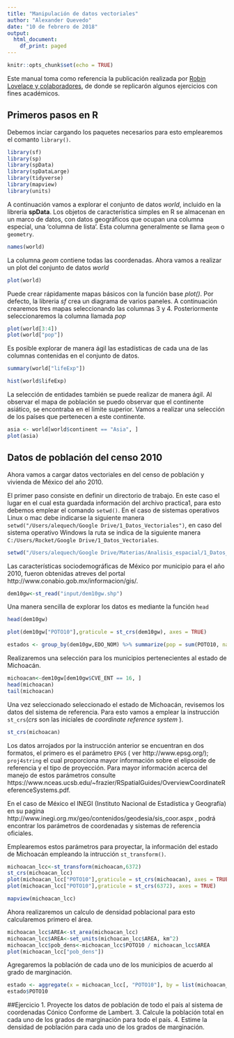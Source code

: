 ```yaml
---
title: "Manipulación de datos vectoriales"
author: "Alexander Quevedo"
date: "10 de febrero de 2018"
output:
  html_document:
    df_print: paged
---
```


```r


knitr::opts_chunk$set(echo = TRUE)
```

Este manual toma como referencia la publicación realizada por [Robin Lovelace y colaboradores](https://geocompr.robinlovelace.net/), de donde se replicarón algunos ejercicios con fines académicos.  

## Primeros pasos en R

Debemos inciar cargando los paquetes necesarios para esto emplearemos el comanto `library()`.

```r
library(sf)
library(sp)
library(spData)
library(spDataLarge)
library(tidyverse)
library(mapview)
library(units)
```

A continuación vamos a explorar el conjunto de datos *world*, incluido en la libreria **spData**.
Los objetos de característica simples en R se almacenan en un marco de datos, con datos geográficos que ocupan una columna especial, una 'columna de lista'. Esta columna generalmente se llama `geom` o `geometry`. 

```r
names(world)
```

La columna *geom* contiene todas las coordenadas. Ahora vamos a realizar un plot del conjunto de datos *world* 

```r
plot(world)
```

Puede crear rápidamente mapas básicos con la función base _plot()_. Por defecto, la libreria _sf_ crea un diagrama de varios paneles. A continuación crearemos tres mapas seleccionando las columnas 3 y 4. Posteriormente  seleccionaremos la columna llamada _pop_ 
 
```r
plot(world[3:4])
plot(world["pop"])
```

Es posible explorar de manera ágil las estadísticas de cada una de las columnas contenidas en el conjunto de datos.  

```r
summary(world["lifeExp"])
```
```r
hist(world$lifeExp)
```
La selección de entidades también se puede realizar de manera ágil. Al observar el mapa de población se puedo observar que el continente asiático, se encontraba en el limite superior. Vamos a realizar una selección de los países que pertenecen a este continente.  

```r
asia <- world[world$continent == "Asia", ]
plot(asia)
```


## Datos de población del censo 2010
Ahora vamos a cargar datos vectoriales en del censo de población y vivienda de México del año 2010.  

El  primer paso consiste en definir un directorio de trabajo. En este caso el lugar en el cual esta guardada información del archivo practica1, para esto debemos emplear el comando  `setwd()`. 
En el caso de sistemas operativos Linux o mac debe indicarse la siguiente manera  `setwd("/Users/alequech/Google Drive/1_Datos_Vectoriales")`, en caso del sistema operativo Windows la ruta se indica de la siguiente manera `C:/Users/Rocket/Google Drive/1_Datos_Vectoriales`.

```r
setwd("/Users/alequech/Google Drive/Materias/Analisis_espacial/1_Datos_Vectoriales")
```

Las características sociodemográficas de México por municipio para el año 2010, fueron obtenidas atreves del portal http://www.conabio.gob.mx/informacion/gis/. 

```r
dem10gw<-st_read("input/dem10gw.shp")
```
Una manera sencilla de explorar los datos es mediante la función `head` 


```r
head(dem10gw)
```
```r
plot(dem10gw["POTO10"],graticule = st_crs(dem10gw), axes = TRUE)
```
```r
estados <- group_by(dem10gw,EDO_NOM) %>% summarize(pop = sum(POTO10, na.rm = TRUE))
```
Realizaremos una selección para los municipios pertenecientes al estado de Michoacán. 

```r
michoacan<-dem10gw[dem10gw$CVE_ENT == 16, ]
head(michoacan)
tail(michoacan)
```

Una vez seleccionado seleccionado el estado de Michoacán, revisemos los datos del sistema de referencia. Para esto vamos a emplear la instrucción `st_crs`(_crs_ son las iniciales de _coordinate reference system_ ).

```r
st_crs(michoacan)
```
Los datos arrojados por la instrucción anterior se encuentran en dos formatos, el primero es el parámetro `EPGS` ( ver http://www.epsg.org/); `proj4string` el cual proporciona mayor información sobre el elipsoide de referencia y el  tipo de proyección. Para mayor información acerca del manejo de estos parámetros consulte https://www.nceas.ucsb.edu/~frazier/RSpatialGuides/OverviewCoordinateReferenceSystems.pdf.

En el caso de México el INEGI (Instituto Nacional de Estadística y Geografía) en su pagina http://www.inegi.org.mx/geo/contenidos/geodesia/sis_coor.aspx , podrá encontrar los parámetros de coordenadas y sistemas de referencia oficiales.  
 
Emplearemos estos parámetros  para proyectar, la información del estado de Michoacán empleando la intrucción `st_transform()`.  
 
```r
michoacan_lcc<-st_transform(michoacan,6372)
st_crs(michoacan_lcc)
plot(michoacan_lcc["POTO10"],graticule = st_crs(michoacan), axes = TRUE)
plot(michoacan_lcc["POTO10"],graticule = st_crs(6372), axes = TRUE)
```

```r
mapview(michoacan_lcc)
```
Ahora realizaremos un calculo de densidad poblacional para esto calcularemos primero el área. 
```r
michoacan_lcc$AREA<-st_area(michoacan_lcc)
michoacan_lcc$AREA<-set_units(michoacan_lcc$AREA, km^2)
michoacan_lcc$pob_dens<-michoacan_lcc$POTO10 / michoacan_lcc$AREA
plot(michoacan_lcc["pob_dens"])
```

Agregaremos la población de cada uno de los municipios de acuerdo al grado de marginación.  

```r
estado <- aggregate(x = michoacan_lcc[, "POTO10"], by = list(michoacan_lcc$GRMA10), FUN = sum, na.rm = TRUE)
estado$POTO10
```

##Ejercicio 
1. Proyecte los datos de población de todo el país al sistema de coordenadas Cónico Conforme de Lambert.
3. Calcule la población total en cada uno de los grados de marginación para todo el país.
4. Estime la densidad de población para cada uno de los grados de marginación. 






 


